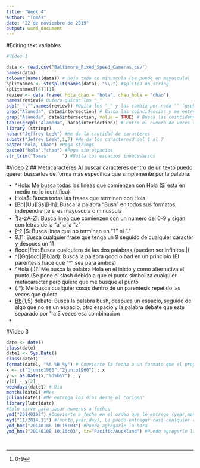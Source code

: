 ```yaml
---
title: "Week 4"
author: "Tomás"
date: "22 de noviembre de 2019"
output: word_document
---
```


#Editing text variables

```r

#Video 1

data <- read.csv("Baltimore_Fixed_Speed_Cameras.csv")
names(data)
tolower(names(data)) # Deja todo en minuscula (se puede en mayuscula)
splitnames <- strsplit(names(data), "\\.") #splitea un string
splitnames[[6]][1]
review <- data.frame( hola_chao = "hola", chao_hola = "chao")
names(review)# Quiero quitar los "_"
sub("_","",names(review)) #Quita los "_" y los cambia por nada "" (gsub() reemplaza todos y no solo el primero)
grep("Alameda", data$intersection) # Busca las coincidencias y me entrega los indices
grep("Alameda", data$intersection, value = TRUE) # Busca las coincidencias y me entrega los valores
table(grepl("Alameda", data$intersection)) # Entre el numero de veces que aparece "Alameda"
library (stringr)
nchar("Jeffrey Leek") #Me da la cantidad de caracteres
substr("Jefrey Leek",1,7) #Me da los caracteresd del 1 al 7
paste("hola, Chao") #Pega strings
paste0("hola","chao") #Pega sin espacios
str_trim("Tomas      ") #Quita los espacios innecesarios
```

#Video 2
## Metacaracteres
Al buscar caracteres dentro de un texto puedo querer buscarlos de forma mas especifica que simplemente por la palabra:


* ^Hola: Me busca todas las lineas que comienzen con Hola (Si esta en medio no lo identifica)
* Hola$: Busca todas las frases que terminen con Hola
* [Bb][Uu][Ss][Hh]: Busca la palabra "Bush" en todos sus formatos, independiente si es mayuscula o minuscula
* ^[0-9][a-zA-Z]: Busca linea que comienzen con un numero del 0-9 y sigan con letras de la "a" a la "z"
* [^?.]$: Busca linea que no terminen en "?" ni "."
* 9.11: Busca cualquier frase que tenga un 9 seguido de cualquier caracter y despues un 11
* flood|fire: Busca cualquiera de las dos palabras (pueden ser infinitos |)
* ^([Gg]ood|[Bb]ad): Busca la palabra good o bad en un principio (El parentesis hace que "^" sea para ambos)
* ^Hola (\.)?: Me busca la palabra Hola en el inicio y como alternativa el punto (Se pone el slash debido a que el punto simboliza cualquier metacaracter pero quiero que me busque el punto
* (.*): Me busca cualquier cosas dentro de un parentesis repetido las veces que quiera
* [Bb]( +(^ )+ +){1,5} debate: Busca la palabra bush, despues un espacio, seguido de algo que no es un espacio, otro espacio y la palabra debate que este separado por 1 a 5 veces esa combinacion
* 

#Video 3

```r
date <- date()
class(date)
date1 <- Sys.Date()
class(date1)
format(date1, "%A %B %y") # Convierte la fecha a un formato que el programa entiende
x <- c("1junio1960","2junio1960") ; x
y <- as.Date(x,"%d%b%Y") ; y
y[1] - y[2]
weekdays(date1) # Dia
months(date1) #Mes
julian(date1) #Me entrega los dias desde el "origen"
library(lubridate)
#Solo sirve para pasar numeros a fechas
ymd("20140108") #Convierte a fecha en el orden que le entrego (year,month,day)
myd("11/2014.11") #(month,year,day), Le puedo entregar casi cualquier cosa entre medio
ymd_hms("20140108 10:15:03") #Puedo agregarle la hora
ymd_hms("20140108 10:15:03", tz="Pacific/Auckland") #Puedo agregarle la hora y la zona horaria




```